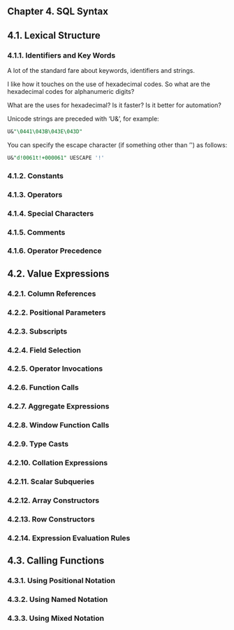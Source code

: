 
Chapter 4. SQL Syntax
---------------------

[//]: # ( Only have 1 script per main subheading 4.1, 4.2, 4.3 )
[//]: # ( The rest can be subheadings within each document. Otherwise you'll end up with thousands of scripts!! )



4.1. Lexical Structure
----------------------

### 4.1.1. Identifiers and Key Words ###

A lot of the standard fare about keywords, identifiers and strings.

I like how it touches on the use of hexadecimal codes. So what are the hexadecimal codes for alphanumeric digits?

What are the uses for hexadecimal? Is it faster? Is it better for automation?

Unicode strings are preceded with 'U&', for example:

```sql

U&"\0441\043B\043E\043D"

```

You can specify the escape character (if something other than '\') as follows:

```sql

U&"d!0061t!+000061" UESCAPE '!'

```

### 4.1.2. Constants ###



### 4.1.3. Operators ###
### 4.1.4. Special Characters ###
### 4.1.5. Comments ###
### 4.1.6. Operator Precedence ###

4.2. Value Expressions
----------------------

### 4.2.1. Column References ###
### 4.2.2. Positional Parameters ###
### 4.2.3. Subscripts ###
### 4.2.4. Field Selection ###
### 4.2.5. Operator Invocations ###
### 4.2.6. Function Calls ###
### 4.2.7. Aggregate Expressions ###
### 4.2.8. Window Function Calls ###
### 4.2.9. Type Casts ###
### 4.2.10. Collation Expressions ###
### 4.2.11. Scalar Subqueries ###
### 4.2.12. Array Constructors ###
### 4.2.13. Row Constructors ###
### 4.2.14. Expression Evaluation Rules ###

4.3. Calling Functions
----------------------

### 4.3.1. Using Positional Notation ###
### 4.3.2. Using Named Notation ###
### 4.3.3. Using Mixed Notation ###


